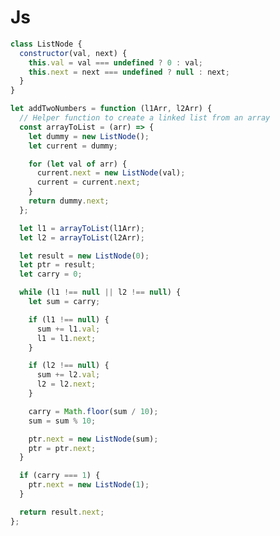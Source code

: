 # Js

```javascript
class ListNode {
  constructor(val, next) {
    this.val = val === undefined ? 0 : val;
    this.next = next === undefined ? null : next;
  }
}

let addTwoNumbers = function (l1Arr, l2Arr) {
  // Helper function to create a linked list from an array
  const arrayToList = (arr) => {
    let dummy = new ListNode();
    let current = dummy;

    for (let val of arr) {
      current.next = new ListNode(val);
      current = current.next;
    }
    return dummy.next;
  };

  let l1 = arrayToList(l1Arr);
  let l2 = arrayToList(l2Arr);

  let result = new ListNode(0);
  let ptr = result;
  let carry = 0;

  while (l1 !== null || l2 !== null) {
    let sum = carry;

    if (l1 !== null) {
      sum += l1.val;
      l1 = l1.next;
    }

    if (l2 !== null) {
      sum += l2.val;
      l2 = l2.next;
    }

    carry = Math.floor(sum / 10);
    sum = sum % 10;

    ptr.next = new ListNode(sum);
    ptr = ptr.next;
  }

  if (carry === 1) {
    ptr.next = new ListNode(1);
  }

  return result.next;
};
```
